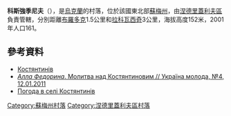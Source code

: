 {{coord|50|51|25|N|33|47|50|E|scale:100000_region:UA|display=title}}

<!-- 檔案不存在 [[Image:КозацькийХрам.jpg|right]] -->

'''科斯強季尼夫'''（{{lang-uk|Костянтинів}}），是[[烏克蘭|烏克蘭]]的村落，位於該國東北部[[蘇梅州|蘇梅州]]，由[[涅德里蓋利夫區|涅德里蓋利夫區]]負責管轄，分別距離[[布羅多克|布羅多克]]1.5公里和[[拉科瓦西奇|拉科瓦西奇]]3公里，海拔高度152米，2001年人口161。

==參考資料==
* [http://w1.c1.rada.gov.ua/pls/z7502/A005?rdat1=02.02.2010&rf7571=29602 Костянтинів]
* [http://www.umoloda.kiev.ua/number/1815/286/64404 ''Алла Федорина''. Молитва над Костянтиновим // Україна молода, №4, 12.01.2011] 
* [http://weather.in.ua/ua/symskaja/11717 Погода в селі Костянтинів]

{{DEFAULTSORT:Костянтинів}}
[[Category:蘇梅州村落|Category:蘇梅州村落]]
[[Category:涅德里蓋利夫區村落|Category:涅德里蓋利夫區村落]]


{{Sumy-geo-stub}}
